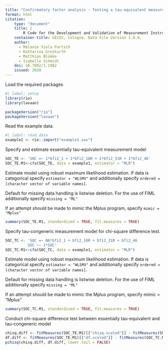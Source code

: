 ```yaml
---
title: "Confirmatory factor analysis - Testing a tau-equivalent measurement model"
format: html
citation: 
    type: "document"
    title: |
        R Code for the Development and Validation of Measurement Instruments in the Social Sciences: Psychometric Analyses (Dimensionality, Reliability, Measurement Invariance)
    container-title: GESIS, Cologne. Data File Version 1.0.0, 
    author:
      - Melanie Viola Partsch
      - Katharina Groskurth
      - Matthias Blümke
      - Isabelle Schmidt
    doi: 10.7802/1.1982
    issued: 2020
---
```




Load the required packages
```r
#| label: setup
library(rio)
library(lavaan)

packageVersion("rio")
packageVersion("lavaan")
```

Read the example data.

```r
#| label: read_data
example1 <- rio::import("example1.sav")
```

Specify and estimate essentially tau-equivalent measurement model

```r
SOC_TE <- 'SOC =~ 1*bfi2_1 + 1*bfi2_16R + 1*bfi2_31R + 1*bfi2_46'
SOC_TE.M1<-cfa(SOC_TE, data = example1, estimator = "MLR") 
```
Estimate model using robust maximum likelihood estimation. If data is categorical specify `estimator = "WLSMV"` and additionally specify `ordered = [character vector of variable names]`.

Default for missing data handling is listwise deletion. For the use of FIML additionally specify `missing = "ML"`

If an attempt should be made to mimic the Mplus program, specify `mimic = "Mplus"`

```r
summary(SOC_TE.M1, standardized = TRUE, fit.measures = TRUE) 
```

Specify tau-congeneric measurement model for chi-square difference test.

```r
SOC_TC <- 'SOC =~ NA*bfi2_1 + bfi2_16R + bfi2_31R + bfi2_46
          SOC ~~ 1*SOC'
SOC_TC.M1<-cfa(SOC_TC, data = example1, estimator = "MLR") 

```
Estimate model using robust maximum likelihood estimation. If data is categorical specify `estimator = "WLSMV"` and additionally specify `ordered = [character vector of variable names]`.

Default for missing data handling is listwise deletion. For the use of FIML additionally specify `missing = "ML"`

If an attempt should be made to mimic the Mplus program, specify mimic = "Mplus"

```r
summary(SOC_TC.M1, standardized = TRUE, fit.measures = TRUE)
```

Conduct chi-square difference test between essentially tau-equivalent and tau-congeneric model

```r
chisq.diff <- fitMeasures(SOC_TE.M1)[["chisq.scaled"]] - fitMeasures(SOC_TC.M1)[["chisq.scaled"]]
df.diff <- fitMeasures(SOC_TE.M1)[["df.scaled"]] - fitMeasures(SOC_TC.M1)[["df.scaled"]]
pchisq(chisq.diff, df.diff, lower.tail = FALSE)
```
